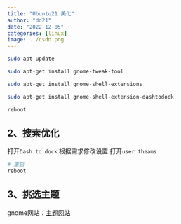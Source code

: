 ```yaml
---
title: "Ubuntu21 美化"
author: "dd21"
date: "2022-12-05" 
categories: [linux]
image: ../csdn.png
---
```



```bash
sudo apt update

sudo apt-get install gnome-tweak-tool

sudo apt-get install gnome-shell-extensions

sudo apt-get install gnome-shell-extension-dashtodock

reboot
```
## 2、搜索优化
打开`Dash to dock`
根据需求修改设置
打开`user theams`

```bash
# 重启
reboot
```

## 3、挑选主题
gnome网站：[主题网站](https://www.gnome-look.org/)
